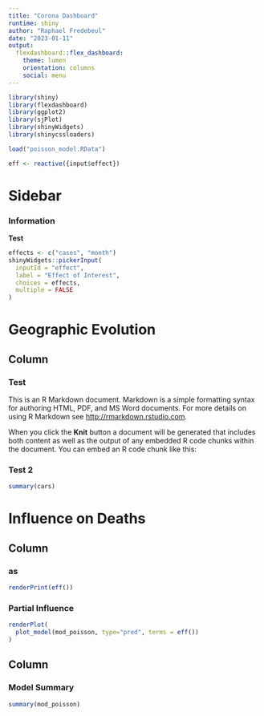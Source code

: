 ```yaml
---
title: "Corona Dashboard"
runtime: shiny
author: "Raphael Fredebeul"
date: "2023-01-11"
output: 
  flexdashboard::flex_dashboard:
    theme: lumen
    orientation: columns
    social: menu
---
```


```r
library(shiny)
library(flexdashboard)
library(ggplot2)
library(sjPlot)
library(shinyWidgets)
library(shinycssloaders)
```

```r
load("poisson_model.RData")
```
```r
eff <- reactive({input$effect})
```


Sidebar {.sidebar}
================================================================================

### Information

**Test**
```r
effects <- c("cases", "month")
shinyWidgets::pickerInput(
  inputId = "effect",
  label = "Effect of Interest",
  choices = effects,
  multiple = FALSE
)
```


Geographic Evolution
================================================================================
Column
--------------------------------------------------------------------------------

### Test

This is an R Markdown document. Markdown is a simple formatting syntax for authoring HTML, PDF, and MS Word documents. For more details on using R Markdown see <http://rmarkdown.rstudio.com>.

When you click the **Knit** button a document will be generated that includes both content as well as the output of any embedded R code chunks within the document. You can embed an R code chunk like this:

### Test 2
```r
summary(cars)
```


Influence on Deaths
================================================================================
Column
--------------------------------------------------------------------------------
### as
```r
renderPrint(eff())
```


### Partial Influence
```r
renderPlot(
  plot_model(mod_poisson, type="pred", terms = eff())
)

```

Column
--------------------------------------------------------------------------------
### Model Summary

```r
summary(mod_poisson)
```
